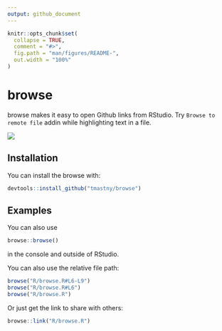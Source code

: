 ```yaml
---
output: github_document
---
```


<!-- README.md is generated from README.Rmd. Please edit that file -->

```r
knitr::opts_chunk$set(
  collapse = TRUE,
  comment = "#>",
  fig.path = "man/figures/README-",
  out.width = "100%"
)
```

# browse

<!-- badges: start -->
<!-- badges: end -->

browse makes it easy to open Github links from RStudio. 
Try `Browse to remote file` addin while highlighting text in a file.

![](browse.gif)

## Installation

You can install the browse with:

```r
devtools::install_github("tmastny/browse")
```

## Examples

You can also use 

```r
browse::browse()
```

in the console and outside of RStudio.

You can also use the relative file path:

```r
browse("R/browse.R#L6-L9")
browse("R/browse.R#L6")
browse("R/browse.R")
```

Or just get the link to share with others:

```r
browse::link("R/browse.R")
```
